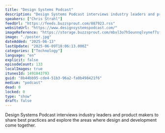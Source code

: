 ```yaml
---
title: "Design Systems Podcast"
description: "Design Systems Podcast interviews industry leaders and product makers to share best practices and explore the areas where design and development come together."
speakers: ["Chris Strahl"]
feedUrl: "https://feeds.buzzsprout.com/887923.rss"
websiteUrl: "https://www.designsystemspodcast.com/"
imageReference: "https://storage.buzzsprout.com/mbxl3o7h5ounnqlvynef7sfo9c3d?.jpg"
image: "./poster.jpg"
dateAdded: "2025-06-13"
lastUpdate: "2025-06-09T18:06:13.000Z"
categories: ["Technology"]
language: "en"
explicit: false
episodeCount: 133
localImages: true
itunesId: 1491843793
guid: "8b44bb95-cde4-51b3-96a2-fa0b498421f6"
medium: "podcast"
dead: 0
locked: 0
type: "show"
draft: false
---
```


Design Systems Podcast interviews industry leaders and product makers to share best practices and explore the areas where design and development come together.

